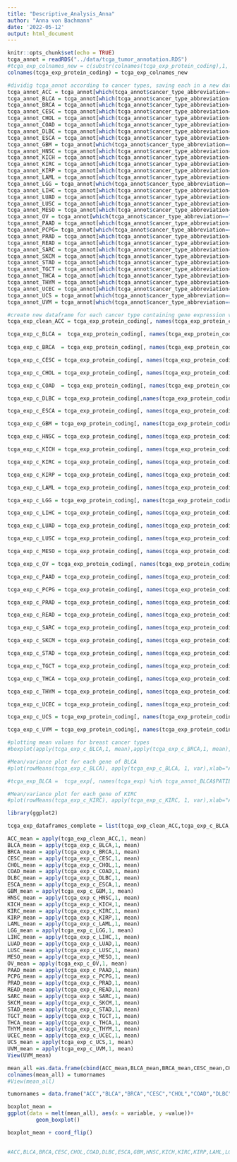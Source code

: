 ```yaml
---
title: "Descriptive_Analysis_Anna"
author: "Anna von Bachmann"
date: '2022-05-12'
output: html_document
---
```


```r
knitr::opts_chunk$set(echo = TRUE)
tcga_annot = readRDS("../data/tcga_tumor_annotation.RDS")
#tcga_exp_colnames_new = c(substr(colnames(tcga_exp_protein_coding),1, nchar(colnames(tcga_exp_protein_coding))-3))
colnames(tcga_exp_protein_coding) = tcga_exp_colnames_new
```

```r
#dividig tcga_annot according to cancer types, saving each in a new data frame
tcga_annot_ACC = tcga_annot[which(tcga_annot$cancer_type_abbreviation=="ACC"),]
tcga_annot_BLCA = tcga_annot[which(tcga_annot$cancer_type_abbreviation=="BLCA"),]
tcga_annot_BRCA = tcga_annot[which(tcga_annot$cancer_type_abbreviation=="BRCA"),]
tcga_annot_CESC = tcga_annot[which(tcga_annot$cancer_type_abbreviation=="CESC"),]
tcga_annot_CHOL = tcga_annot[which(tcga_annot$cancer_type_abbreviation=="CHOL"),]
tcga_annot_COAD = tcga_annot[which(tcga_annot$cancer_type_abbreviation=="COAD"),]
tcga_annot_DLBC = tcga_annot[which(tcga_annot$cancer_type_abbreviation=="DLBC"),]
tcga_annot_ESCA = tcga_annot[which(tcga_annot$cancer_type_abbreviation=="ESCA"),]
tcga_annot_GBM = tcga_annot[which(tcga_annot$cancer_type_abbreviation=="GBM"),]
tcga_annot_HNSC = tcga_annot[which(tcga_annot$cancer_type_abbreviation=="HNSC"),]
tcga_annot_KICH = tcga_annot[which(tcga_annot$cancer_type_abbreviation=="KICH"),]
tcga_annot_KIRC = tcga_annot[which(tcga_annot$cancer_type_abbreviation=="KIRC"),]
tcga_annot_KIRP = tcga_annot[which(tcga_annot$cancer_type_abbreviation=="KIRP"),]
tcga_annot_LAML = tcga_annot[which(tcga_annot$cancer_type_abbreviation=="LAML"),]
tcga_annot_LGG = tcga_annot[which(tcga_annot$cancer_type_abbreviation=="LGG"),]
tcga_annot_LIHC = tcga_annot[which(tcga_annot$cancer_type_abbreviation=="LIHC"),]
tcga_annot_LUAD = tcga_annot[which(tcga_annot$cancer_type_abbreviation=="LUAD"),]
tcga_annot_LUSC = tcga_annot[which(tcga_annot$cancer_type_abbreviation=="LUSC"),]
tcga_annot_MESO = tcga_annot[which(tcga_annot$cancer_type_abbreviation=="MESO"),]
tcga_annot_OV = tcga_annot[which(tcga_annot$cancer_type_abbreviation=="OV"),]
tcga_annot_PAAD = tcga_annot[which(tcga_annot$cancer_type_abbreviation=="PAAD"),]
tcga_annot_PCPG= tcga_annot[which(tcga_annot$cancer_type_abbreviation=="PCPG"),]
tcga_annot_PRAD = tcga_annot[which(tcga_annot$cancer_type_abbreviation=="PRAD"),]
tcga_annot_READ = tcga_annot[which(tcga_annot$cancer_type_abbreviation=="READ"),]
tcga_annot_SARC = tcga_annot[which(tcga_annot$cancer_type_abbreviation=="SARC"),]
tcga_annot_SKCM = tcga_annot[which(tcga_annot$cancer_type_abbreviation=="SKCM"),]
tcga_annot_STAD = tcga_annot[which(tcga_annot$cancer_type_abbreviation=="STAD"),]
tcga_annot_TGCT = tcga_annot[which(tcga_annot$cancer_type_abbreviation=="TGCT"),]
tcga_annot_THCA = tcga_annot[which(tcga_annot$cancer_type_abbreviation=="THCA"),]
tcga_annot_THYM = tcga_annot[which(tcga_annot$cancer_type_abbreviation=="THYM"),]
tcga_annot_UCEC = tcga_annot[which(tcga_annot$cancer_type_abbreviation=="UCEC"),]
tcga_annot_UCS = tcga_annot[which(tcga_annot$cancer_type_abbreviation=="UCS"),]
tcga_annot_UVM = tcga_annot[which(tcga_annot$cancer_type_abbreviation=="UVM"),]
```



```r
#create new dataframe for each cancer type containing gene expression values specificly for this cancer type
tcga_exp_clean_ACC = tcga_exp_protein_coding[, names(tcga_exp_protein_coding) %in% tcga_annot_ACC$PATIENT]

tcga_exp_c_BLCA =  tcga_exp_protein_coding[, names(tcga_exp_protein_coding) %in% tcga_annot_BLCA$PATIENT]
  
tcga_exp_c_BRCA  = tcga_exp_protein_coding[, names(tcga_exp_protein_coding) %in% tcga_annot_BRCA$PATIENT]

tcga_exp_c_CESC = tcga_exp_protein_coding[, names(tcga_exp_protein_coding) %in% tcga_annot_CESC$PATIENT]

tcga_exp_c_CHOL = tcga_exp_protein_coding[, names(tcga_exp_protein_coding) %in% tcga_annot_CHOL$PATIENT]

tcga_exp_c_COAD  = tcga_exp_protein_coding[, names(tcga_exp_protein_coding) %in% tcga_annot_COAD$PATIENT]

tcga_exp_c_DLBC = tcga_exp_protein_coding[,names(tcga_exp_protein_coding) %in% tcga_annot_DLBC$PATIENT]

tcga_exp_c_ESCA = tcga_exp_protein_coding[, names(tcga_exp_protein_coding) %in% tcga_annot_ESCA$PATIENT]

tcga_exp_c_GBM = tcga_exp_protein_coding[, names(tcga_exp_protein_coding) %in% tcga_annot_GBM$PATIENT]

tcga_exp_c_HNSC = tcga_exp_protein_coding[, names(tcga_exp_protein_coding) %in% tcga_annot_HNSC$PATIENT]

tcga_exp_c_KICH = tcga_exp_protein_coding[, names(tcga_exp_protein_coding) %in% tcga_annot_KICH$PATIENT]

tcga_exp_c_KIRC = tcga_exp_protein_coding[, names(tcga_exp_protein_coding) %in% tcga_annot_KIRC$PATIENT]

tcga_exp_c_KIRP = tcga_exp_protein_coding[, names(tcga_exp_protein_coding) %in% tcga_annot_KIRP$PATIENT]

tcga_exp_c_LAML = tcga_exp_protein_coding[, names(tcga_exp_protein_coding) %in% tcga_annot_LAML$PATIENT]

tcga_exp_c_LGG = tcga_exp_protein_coding[, names(tcga_exp_protein_coding) %in% tcga_annot_LGG$PATIENT]

tcga_exp_c_LIHC = tcga_exp_protein_coding[, names(tcga_exp_protein_coding) %in% tcga_annot_LIHC$PATIENT]

tcga_exp_c_LUAD = tcga_exp_protein_coding[, names(tcga_exp_protein_coding) %in% tcga_annot_LUAD$PATIENT]

tcga_exp_c_LUSC = tcga_exp_protein_coding[, names(tcga_exp_protein_coding) %in% tcga_annot_LUSC$PATIENT]

tcga_exp_c_MESO = tcga_exp_protein_coding[, names(tcga_exp_protein_coding) %in% tcga_annot_MESO$PATIENT]

tcga_exp_c_OV = tcga_exp_protein_coding[, names(tcga_exp_protein_coding) %in% tcga_annot_OV$PATIENT]

tcga_exp_c_PAAD = tcga_exp_protein_coding[, names(tcga_exp_protein_coding) %in% tcga_annot_PAAD$PATIENT]

tcga_exp_c_PCPG = tcga_exp_protein_coding[, names(tcga_exp_protein_coding) %in% tcga_annot_PCPG$PATIENT]

tcga_exp_c_PRAD = tcga_exp_protein_coding[, names(tcga_exp_protein_coding) %in% tcga_annot_PRAD$PATIENT]

tcga_exp_c_READ = tcga_exp_protein_coding[, names(tcga_exp_protein_coding) %in% tcga_annot_READ$PATIENT]

tcga_exp_c_SARC = tcga_exp_protein_coding[, names(tcga_exp_protein_coding) %in% tcga_annot_SARC$PATIENT]

tcga_exp_c_SKCM = tcga_exp_protein_coding[, names(tcga_exp_protein_coding) %in% tcga_annot_SKCM$PATIENT]

tcga_exp_c_STAD = tcga_exp_protein_coding[, names(tcga_exp_protein_coding) %in% tcga_annot_STAD$PATIENT]

tcga_exp_c_TGCT = tcga_exp_protein_coding[, names(tcga_exp_protein_coding) %in% tcga_annot_TGCT$PATIENT]

tcga_exp_c_THCA = tcga_exp_protein_coding[, names(tcga_exp_protein_coding) %in% tcga_annot_THCA$PATIENT]

tcga_exp_c_THYM = tcga_exp_protein_coding[, names(tcga_exp_protein_coding) %in% tcga_annot_THYM$PATIENT]

tcga_exp_c_UCEC = tcga_exp_protein_coding[, names(tcga_exp_protein_coding) %in% tcga_annot_UCEC$PATIENT]

tcga_exp_c_UCS = tcga_exp_protein_coding[, names(tcga_exp_protein_coding) %in% tcga_annot_UCS$PATIENT]

tcga_exp_c_UVM = tcga_exp_protein_coding[, names(tcga_exp_protein_coding) %in% tcga_annot_ACC$PATIENT]

```


```r
#plotting mean values for breast cancer types
#boxplot(apply(tcga_exp_c_BLCA,1, mean),apply(tcga_exp_c_BRCA,1, mean), xlab="cancer type", ylab = "Average gene expression", names=c("BLCA","BRCA"), main = "General Gene Expression")

```
```r
#Mean/variance plot for each gene of BLCA
#plot(rowMeans(tcga_exp_c_BLCA), apply(tcga_exp_c_BLCA, 1, var),xlab="Average Expression", ylab="Variance", pch=20, cex= .3, main="Mean/Variance plot BLCA")

```

```r
#tcga_exp_BLCA =  tcga_exp[, names(tcga_exp) %in% tcga_annot_BLCA$PATIENT]
```

```r
#Mean/variance plot for each gene of KIRC
#plot(rowMeans(tcga_exp_c_KIRC), apply(tcga_exp_c_KIRC, 1, var),xlab="Average Expression", ylab="Variance", pch=20, cex= .4, main="Mean/Variance plot KIRC")
```
```r

library(ggplot2)

```

```r
tcga_exp_dataframes_complete = list(tcga_exp_clean_ACC,tcga_exp_c_BLCA,tcga_exp_c_BRCA,tcga_exp_c_CESC,tcga_exp_c_CHOL,tcga_exp_c_COAD,tcga_exp_c_DLBC,tcga_exp_c_ESCA,tcga_exp_c_GBM,tcga_exp_c_HNSC,tcga_exp_c_KICH,tcga_exp_c_KIRC,tcga_exp_c_KIRP,tcga_exp_c_LAML,tcga_exp_c_LGG,tcga_exp_c_LIHC,tcga_exp_c_LUAD,tcga_exp_c_LUSC,tcga_exp_c_MESO,tcga_exp_c_OV,tcga_exp_c_PAAD,tcga_exp_c_PCPG,tcga_exp_c_PRAD,tcga_exp_c_READ,tcga_exp_c_SARC,tcga_exp_c_SKCM,tcga_exp_c_STAD,tcga_exp_c_TGCT,tcga_exp_c_THCA,tcga_exp_c_THYM,tcga_exp_c_UCEC,tcga_exp_c_UCS,tcga_exp_c_UVM)

ACC_mean = apply(tcga_exp_clean_ACC,1, mean)
BLCA_mean = apply(tcga_exp_c_BLCA,1, mean)
BRCA_mean = apply(tcga_exp_c_BRCA,1, mean)
CESC_mean = apply(tcga_exp_c_CESC,1, mean)
CHOL_mean = apply(tcga_exp_c_CHOL,1, mean)
COAD_mean = apply(tcga_exp_c_COAD,1, mean)
DLBC_mean = apply(tcga_exp_c_DLBC,1, mean)
ESCA_mean = apply(tcga_exp_c_ESCA,1, mean)
GBM_mean = apply(tcga_exp_c_GBM,1, mean)
HNSC_mean = apply(tcga_exp_c_HNSC,1, mean)
KICH_mean = apply(tcga_exp_c_KICH,1, mean)
KIRC_mean = apply(tcga_exp_c_KIRC,1, mean)
KIRP_mean = apply(tcga_exp_c_KIRP,1, mean)
LAML_mean = apply(tcga_exp_c_LAML,1, mean)
LGG_mean = apply(tcga_exp_c_LGG,1, mean)
LIHC_mean = apply(tcga_exp_c_LIHC,1, mean)
LUAD_mean = apply(tcga_exp_c_LUAD,1, mean)
LUSC_mean = apply(tcga_exp_c_LUSC,1, mean)
MESO_mean = apply(tcga_exp_c_MESO,1, mean)
OV_mean = apply(tcga_exp_c_OV,1, mean)
PAAD_mean = apply(tcga_exp_c_PAAD,1, mean)
PCPG_mean = apply(tcga_exp_c_PCPG,1, mean)
PRAD_mean = apply(tcga_exp_c_PRAD,1, mean)
READ_mean = apply(tcga_exp_c_READ,1, mean)
SARC_mean = apply(tcga_exp_c_SARC,1, mean)
SKCM_mean = apply(tcga_exp_c_SKCM,1, mean)
STAD_mean = apply(tcga_exp_c_STAD,1, mean)
TGCT_mean = apply(tcga_exp_c_TGCT,1, mean)
THCA_mean = apply(tcga_exp_c_THCA,1, mean)
THYM_mean = apply(tcga_exp_c_THYM,1, mean)
UCEC_mean = apply(tcga_exp_c_UCEC,1, mean)
UCS_mean = apply(tcga_exp_c_UCS,1, mean)
UVM_mean = apply(tcga_exp_c_UVM,1, mean)
View(UVM_mean)
```

```r
mean_all =as.data.frame(cbind(ACC_mean,BLCA_mean,BRCA_mean,CESC_mean,CHOL_mean,COAD_mean,DLBC_mean,ESCA_mean,GBM_mean,HNSC_mean,KICH_mean,KIRC_mean,KIRP_mean,LAML_mean,LGG_mean,LIHC_mean,LUAD_mean,LUSC_mean,MESO_mean,OV_mean,PAAD_mean,PCPG_mean,PRAD_mean,READ_mean,SARC_mean,SKCM_mean,STAD_mean,TGCT_mean,THCA_mean,THYM_mean,UCEC_mean,UCS_mean,UVM_mean))
colnames(mean_all) = tumornames
#View(mean_all)

tumornames = data.frame("ACC","BLCA","BRCA","CESC","CHOL","COAD","DLBC","ESCA","GBM","HNSC","KICH","KIRC","KIRP","LAML","LGG","LIHC","LUAD","LUSC","MESO","OV","PAAD","PCPG","PRAD","READ","SARC","SKCM","STAD","TGCT","THCA","THYM","UCEC","UCS","UVM")

boxplot_mean = 
ggplot(data = melt(mean_all), aes(x = variable, y =value))+
         geom_boxplot()

boxplot_mean + coord_flip()
                

#ACC,BLCA,BRCA,CESC,CHOL,COAD,DLBC,ESCA,GBM,HNSC,KICH,KIRC,KIRP,LAML,LGG,LIHC,LUAD,LUSC,MESO,OV,PAAD,PCPG,PRAD,READ,SARC,SKCM,STAD,TGCT,THCA,THYM,UCEC,UCS,UVM
```

